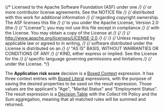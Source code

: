 {/* Licensed to the Apache Software Foundation (ASF) under one */}
{/* or more contributor license agreements. See the NOTICE file */}
{/* distributed with this work for additional information */}
{/* regarding copyright ownership. The ASF licenses this file */}
{/* to you under the Apache License, Version 2.0 (the */}
{/* "License"); you may not use this file except in compliance */}
{/* with the License. You may obtain a copy of the License at */}
{/*  */}
{/* http://www.apache.org/licenses/LICENSE-2.0 */}
{/*  */}
{/* Unless required by applicable law or agreed to in writing, */}
{/* software distributed under the License is distributed on an */}
{/* "AS IS" BASIS, WITHOUT WARRANTIES OR CONDITIONS OF ANY */}
{/* KIND, either express or implied. See the License for the */}
{/* specific language governing permissions and limitations */}
{/* under the License. */}


<Meta title="Use cases/Loan Originations/Application Risk Score" of={ApplicationRiskScore} />

The **Application risk score** decision is a
[Boxed Context](/docs/boxed-expressions-context--overview) expression.
It has three context entries with [Boxed Literal](/docs/boxed-expressions-literal--overview)
expressions, with the purpose of saving the desired
properties to be used on the result expression. Those values are the applicant's
"Age", "Marital Status" and "Employment Status". The result expression is a
[Decision Table](/docs/boxed-expressions-decision-table--overview) with
the _Collect_ Hit Policy and the _Sum_ aggregation,
meaning that all matched rules will be summed and returned.

<Story of={ApplicationRiskScore.Expression} />
